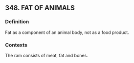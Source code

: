 ## 348. FAT OF ANIMALS
### Definition
Fat as a component of an animal body, not as a food product.

### Contexts
The ram consists of meat, fat and bones.

